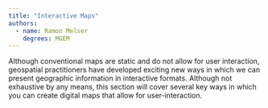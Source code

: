 ```yaml
---
title: "Interactive Maps"
authors:
  - name: Ramon Melser
    degrees: MGEM
---
```


Although conventional maps are static and do not allow for user interaction, geospatial practitioners have developed exciting new ways in which we can present geographic information in interactive formats. Although not exhaustive by any means, this section will cover several key ways in which you can create digital maps that allow for user-interaction. 